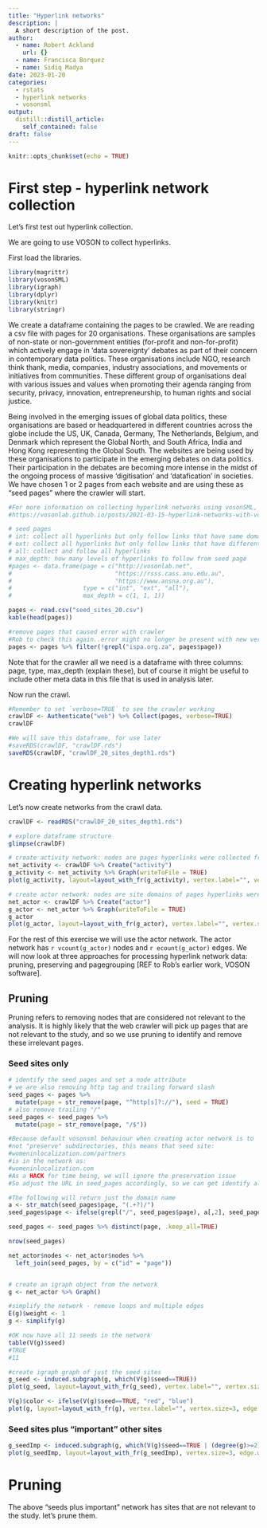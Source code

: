 ```yaml
---
title: "Hyperlink networks"
description: |
  A short description of the post.
author:
  - name: Robert Ackland
    url: {}
  - name: Francisca Borquez  
  - name: Sidiq Madya
date: 2023-01-20
categories:
  - rstats
  - hyperlink networks
  - vosonsml
output:
  distill::distill_article:
    self_contained: false
draft: false
---
```



```r
knitr::opts_chunk$set(echo = TRUE)
```

# First step - hyperlink network collection

Let's first test out hyperlink collection.

We are going to use VOSON to collect hyperlinks.

First load the libraries.

```r
library(magrittr)
library(vosonSML)
library(igraph)
library(dplyr)
library(knitr)
library(stringr)

```

We create a dataframe containing the pages to be crawled.  We are reading a csv file with pages for 20 organisations. These organisations are samples of non-state or non-government entities (for-profit and non-for-profit) which actively engage in 'data sovereignty' debates as part of their concern in contemporary data politics. These organisations include NGO, research think thank, media, companies, industry associations, and movements or initiatives from communities. These different group of organisations deal with various issues and values when promoting their agenda ranging from security, privacy, innovation, entrepreneurship, to human rights and social justice.

Being involved in the emerging issues of global data politics, these organisations are based or headquartered in different countries across the globe include the US, UK, Canada, Germany, The Netherlands, Belgium, and Denmark which represent the Global North, and South Africa, India and Hong Kong representing the Global South. The websites are being used by these organisations to participate in the emerging debates on data politics. Their participation in the debates are becoming more intense in the midst of the ongoing process of massive 'digitisation' and 'datafication' in societies. We have chosen 1 or 2 pages from each website and are using these as "seed pages" where the crawler will start.

```r

#For more information on collecting hyperlink networks using vosonSML, see:
#https://vosonlab.github.io/posts/2021-03-15-hyperlink-networks-with-vosonsml/

# seed pages
# int: collect all hyperlinks but only follow links that have same domain as seed page (internal)
# ext: collect all hyperlinks but only follow links that have different domain as seed page (external)
# all: collect and follow all hyperlinks
# max_depth: how many levels of hyperlinks to follow from seed page
#pages <- data.frame(page = c("http://vosonlab.net",
#                             "https://rsss.cass.anu.edu.au",
#                             "https://www.ansna.org.au"),
#                    type = c("int", "ext", "all"),
#                    max_depth = c(1, 1, 1))

pages <- read.csv("seed_sites_20.csv")
kable(head(pages))

#remove pages that caused error with crawler
#Rob to check this again..error might no longer be present with new version of vosonSML
pages <- pages %>% filter(!grepl("ispa.org.za", pages$page))

```

Note that for the crawler all we need is a dataframe with three columns: page, type, max_depth (explain these), but of course it might be useful to include other meta data in this file that is used in analysis later.

Now run the crawl. 

```r
#Remember to set `verbose=TRUE` to see the crawler working
crawlDF <- Authenticate("web") %>% Collect(pages, verbose=TRUE)
crawlDF

#We will save this dataframe, for use later
#saveRDS(crawlDF, "crawlDF.rds")
saveRDS(crawlDF, "crawlDF_20_sites_depth1.rds")
```

# Creating hyperlink networks

Let's now create networks from the crawl data.

```r
crawlDF <- readRDS("crawlDF_20_sites_depth1.rds")

# explore dataframe structure
glimpse(crawlDF)

# create activity network: nodes are pages hyperlinks were collected from
net_activity <- crawlDF %>% Create("activity")
g_activity <- net_activity %>% Graph(writeToFile = TRUE)
plot(g_activity, layout=layout_with_fr(g_activity), vertex.label="", vertex.size=3, edge.width=1, edge.arrow.size=0.5)

# create actor network: nodes are site domains of pages hyperlinks were collected from
net_actor <- crawlDF %>% Create("actor")
g_actor <- net_actor %>% Graph(writeToFile = TRUE)
g_actor
plot(g_actor, layout=layout_with_fr(g_actor), vertex.label="", vertex.size=3, edge.width=1, edge.arrow.size=0.5)

```

For the rest of this exercise we will use the actor network.  The actor network has `r vcount(g_actor)` nodes and `r ecount(g_actor)` edges.  We will now look at three approaches for processing hyperlink network data: pruning, preserving and pagegrouping [REF to Rob's earlier work, VOSON software].

## Pruning

Pruning refers to removing nodes that are considered not relevant to the analysis.  It is highly likely that the web crawler will pick up pages that are not relevant to the study, and so we use pruning to identify and remove these irrelevant pages.

### Seed sites only

```r

# identify the seed pages and set a node attribute
# we are also removing http tag and trailing forward slash
seed_pages <- pages %>%
  mutate(page = str_remove(page, "^http[s]?://"), seed = TRUE)
# also remove trailing "/"
seed_pages <- seed_pages %>%
  mutate(page = str_remove(page, "/$"))

#Because default vosonsml behaviour when creating actor network is to 
#not "preserve" subdirectories, this means that seed site:
#womeninlocalization.com/partners 
#is in the network as:
#womeninlocalization.com
#As a HACK for time being, we will ignore the preservation issue
#So adjust the URL in seed_pages accordingly, so we can get identify all seeds in the network

#The following will return just the domain name
a <- str_match(seed_pages$page, "(.+?)/")
seed_pages$page <- ifelse(grepl("/", seed_pages$page), a[,2], seed_pages$page)

seed_pages <- seed_pages %>% distinct(page, .keep_all=TRUE)

nrow(seed_pages)

net_actor$nodes <- net_actor$nodes %>%
  left_join(seed_pages, by = c("id" = "page"))


# create an igraph object from the network
g <- net_actor %>% Graph()

#simplify the network - remove loops and multiple edges
E(g)$weight <- 1
g <- simplify(g)

#OK now have all 11 seeds in the network
table(V(g)$seed)
#TRUE 
#11 

#create igraph graph of just the seed sites
g_seed <- induced.subgraph(g, which(V(g)$seed==TRUE))
plot(g_seed, layout=layout_with_fr(g_seed), vertex.label="", vertex.size=3, edge.width=1, edge.arrow.size=0.5)

V(g)$color <- ifelse(V(g)$seed==TRUE, "red", "blue")
plot(g, layout=layout_with_fr(g), vertex.label="", vertex.size=3, edge.width=E(g)$weight, edge.arrow.size=0.5)

```



### Seed sites plus "important" other sites

```r

g_seedImp <- induced.subgraph(g, which(V(g)$seed==TRUE | (degree(g)>=2)))
plot(g_seedImp, layout=layout_with_fr(g_seedImp), vertex.size=3, edge.width=1, edge.arrow.size=0.5)


```

# Pruning

The above "seeds plus important" network has sites that are not relevant to the study.  let's prune them.






